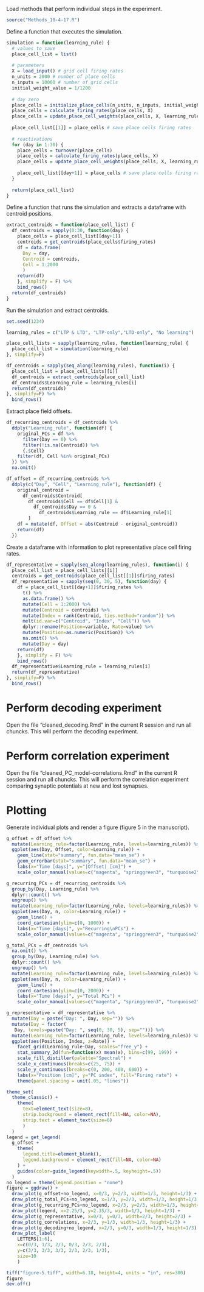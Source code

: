 
Load methods that perform individual steps in the experiment.

```r
source("Methods_10-4-17.R")
```

Define a function that executes the simulation.

```r
simulation = function(learning_rule) {
  # values to save
  place_cell_list = list()
  
  # parameters
  X = load_input() # grid cell firing rates
  n_units = 2000 # number of place cells
  n_inputs = 10000 # number of grid cells
  initial_weight_value = 1/1200
  
  # day zero
  place_cells = initialize_place_cells(n_units, n_inputs, initial_weight_value)
  place_cells = calculate_firing_rates(place_cells, X)
  place_cells = update_place_cell_weights(place_cells, X, learning_rule)
  
  place_cell_list[[1]] = place_cells # save place cells firing rates
  
  # reactivations
  for (day in 1:30) {
    place_cells = turnover(place_cells)
    place_cells = calculate_firing_rates(place_cells, X)
    place_cells = update_place_cell_weights(place_cells, X, learning_rule)
    
    place_cell_list[[day+1]] = place_cells # save place cells firing rates
  }
  
  return(place_cell_list)
}
```

Define a function that runs the simulation and extracts a dataframe with centroid positions.

```r
extract_centroids = function(place_cell_list) {
  df_centroids = sapply(0:30, function(day) {
    place_cells = place_cell_list[[day+1]]
    centroids = get_centroids(place_cells$firing_rates)
    df = data.frame(
      Day = day,
      Centroid = centroids,
      Cell = 1:2000
      )
    return(df)
    }, simplify = F) %>%
    bind_rows()
  return(df_centroids)
}
```

Run the simulation and extract centroids.

```r
set.seed(1234)

learning_rules = c("LTP & LTD", "LTP-only","LTD-only", "No learning")

place_cell_lists = sapply(learning_rules, function(learning_rule) {
  place_cell_list = simulation(learning_rule)
}, simplify=F)

df_centroids = sapply(seq_along(learning_rules), function(i) {
  place_cell_list = place_cell_lists[[i]]
  df_centroids = extract_centroids(place_cell_list)
  df_centroids$Learning_rule = learning_rules[i]
  return(df_centroids)
}, simplify=F) %>%
  bind_rows()
```

Extract place field offsets.

```r
df_recurring_centroids = df_centroids %>%
  ddply("Learning_rule", function(df) {
    original_PCs = df %>%
      filter(Day == 0) %>%
      filter(!is.na(Centroid)) %>%
      {.$Cell}
    filter(df, Cell %in% original_PCs)
  }) %>%
  na.omit()

df_offset = df_recurring_centroids %>%
  ddply(c("Day", "Cell", "Learning_rule"), function(df) {
    original_centroid = 
      df_centroids$Centroid[
        df_centroids$Cell == df$Cell[1] & 
          df_centroids$Day == 0 &
            df_centroids$Learning_rule == df$Learning_rule[1]
        ]
    df = mutate(df, Offset = abs(Centroid - original_centroid))
    return(df)
  })
```

Create a dataframe with information to plot representative place cell firing rates.

```r
df_representative = sapply(seq_along(learning_rules), function(i) {
  place_cell_list = place_cell_lists[[i]]
  centroids = get_centroids(place_cell_list[[1]]$firing_rates)
  df_representative = sapply(seq(0, 30, 5), function(day) {
    df = place_cell_list[[day+1]]$firing_rates %>%
      t() %>%
      as.data.frame() %>%
      mutate(Cell = 1:2000) %>%
      mutate(Centroid = centroids) %>%
      mutate(Index = rank(Centroid, ties.method="random")) %>%
      melt(id.var=c("Centroid", "Index", "Cell")) %>%
      dplyr::rename(Position=variable, Rate=value) %>%
      mutate(Position=as.numeric(Position)) %>%
      na.omit() %>%
      mutate(Day = day)
    return(df)
    }, simplify = F) %>%
    bind_rows()
  df_representative$Learning_rule = learning_rules[i]
  return(df_representative)
}, simplify=F) %>%
  bind_rows()
```

# Perform decoding experiment

Open the file "cleaned_decoding.Rmd" in the current R session and run all chuncks. This will perform the decoding experiment.

# Perform correlation experiment

Open the file "cleaned_PC_model-correlations.Rmd" in the current R session and run all chuncks. This will perform the correlation experiment comparing synaptic potentials at new and lost synapses.

# Plotting

Generate individual plots and render a figure (figure 5 in the manuscript).

```r
g_offset = df_offset %>%
  mutate(Learning_rule=factor(Learning_rule, levels=learning_rules)) %>%
  ggplot(aes(Day, Offset, color=Learning_rule)) +
    geom_line(stat="summary", fun.data="mean_se") +
    geom_errorbar(stat="summary", fun.data="mean_se") +
    labs(x="Time [days]", y="|Offset| [cm]") +
    scale_color_manual(values=c("magenta", "springgreen3", "turquoise2", "brown"))

g_recurring_PCs = df_recurring_centroids %>%
  group_by(Day, Learning_rule) %>%
  dplyr::count() %>%
  ungroup() %>%
  mutate(Learning_rule=factor(Learning_rule, levels=learning_rules)) %>%
  ggplot(aes(Day, n, color=Learning_rule)) +
    geom_line() +
    coord_cartesian(ylim=c(0, 1000)) +
    labs(x="Time [days]", y="Recurring\nPCs") +
    scale_color_manual(values=c("magenta", "springgreen3", "turquoise2", "brown"))

g_total_PCs = df_centroids %>%
  na.omit() %>%
  group_by(Day, Learning_rule) %>%
  dplyr::count() %>%
  ungroup() %>%
  mutate(Learning_rule=factor(Learning_rule, levels=learning_rules)) %>%
  ggplot(aes(Day, n, color=Learning_rule)) +
    geom_line() +
    coord_cartesian(ylim=c(0, 2000)) +
    labs(x="Time [days]", y="Total PCs") +
    scale_color_manual(values=c("magenta", "springgreen3", "turquoise2", "brown"))

g_representative = df_representative %>%
  mutate(Day = paste("Day: ", Day, sep="")) %>%
  mutate(Day = factor(
   Day, levels=paste("Day: ", seq(0, 30, 5), sep=""))) %>%
  mutate(Learning_rule=factor(Learning_rule, levels=learning_rules)) %>%
  ggplot(aes(Position, Index, z=Rate)) +
    facet_grid(Learning_rule~Day, scales="free_y") +
    stat_summary_2d(fun=function(x) mean(x), bins=c(99, 199)) +
    scale_fill_distiller(palette="Spectral") +
    scale_x_continuous(breaks=c(25, 75)) +
    scale_y_continuous(breaks=c(0, 200, 400, 600)) +
    labs(x="Position [cm]", y="PC index", fill="Firing rate") +
    theme(panel.spacing = unit(.05, "lines"))

theme_set(
  theme_classic() + 
    theme(
      text=element_text(size=8),
      strip.background = element_rect(fill=NA, color=NA),
      strip.text = element_text(size=6)
      )
  )
legend = get_legend(
  g_offset +
    theme(
      legend.title=element_blank(),
      legend.background = element_rect(fill=NA, color=NA)
    ) +
    guides(color=guide_legend(keywidth=.5, keyheight=.5))
  )
no_legend = theme(legend.position = "none")
figure = ggdraw() +
  draw_plot(g_offset+no_legend, x=0/3, y=2/3, width=1/3, height=1/3) +
  draw_plot(g_total_PCs+no_legend, x=1/3, y=2/3, width=1/3, height=1/3) +
  draw_plot(g_recurring_PCs+no_legend, x=2/3, y=2/3, width=1/3, height=1/3) +
  draw_plot(legend, x=2.25/3, y=2.35/3, width=1/3, height=1/3) +
  draw_plot(g_representative, x=0/3, y=0/3, width=2/3, height=2/3) +
  draw_plot(g_correlations, x=2/3, y=1/3, width=1/3, height=1/3) +
  draw_plot(g_decoding+no_legend, x=2/3, y=0/3, width=1/3, height=1/3) +
  draw_plot_label(
    LETTERS[1:6], 
    x=c(0/3, 1/3, 2/3, 0/3, 2/3, 2/3), 
    y=c(3/3, 3/3, 3/3, 2/3, 2/3, 1/3), 
    size=10
    )

tiff("figure-5.tiff", width=6.18, height=4, units = "in", res=300)
figure
dev.off()
```


